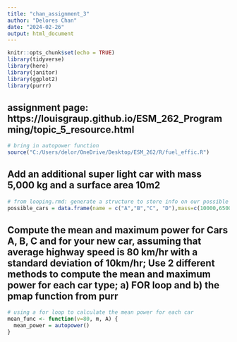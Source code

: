 ```yaml
---
title: "chan_assignment_3"
author: "Delores Chan"
date: "2024-02-26"
output: html_document
---
```


```r
knitr::opts_chunk$set(echo = TRUE)
library(tidyverse)
library(here)
library(janitor)
library(ggplot2)
library(purrr)
```

## assignment page: https://louisgraup.github.io/ESM_262_Programming/topic_5_resource.html

```r
# bring in autopower function
source("C:/Users/delor/OneDrive/Desktop/ESM_262/R/fuel_effic.R")
```

## Add an additional super light car with mass 5,000 kg and a surface area 10m2
```r
# from looping.rmd: generate a structure to store info on our possible cars, add an additional car
possible_cars = data.frame(name = c("A","B","C", "D"),mass=c(10000,65000,38000, 5000), area = c(22,30,22, 10))
```

## Compute the mean and maximum power for Cars A, B, C and for your new car, assuming that average highway speed is 80 km/hr with a standard deviation of 10km/hr; Use 2 different methods to compute the mean and maximum power for each car type; a) FOR loop and b) the pmap function from purr
```r
# using a for loop to calculate the mean power for each car 
mean_func <- function(v=80, m, A) {
  mean_power = autopower()
}
```






